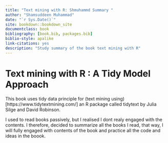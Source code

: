 ```yaml
--- 
title: "Text mining with R: Shmuhammd Summary "
author: "Shamsuddeen Muhammad"
date: "`r Sys.Date()`"
site: bookdown::bookdown_site
documentclass: book
bibliography: [book.bib, packages.bib]
biblio-style: apalike
link-citations: yes
description: "Study summary of the book text mining with R"
---
```


# Text mining with R : A Tidy Model Approach

This book uses tidy data principle for (text mining using)[https://www.tidytextmining.com/] an R package called tidytext by Julia Silge and David Robinson.

I used to read books passively, but I realised I dont realy engaged with the contents. I therefore, decided to summarize all the books I read, that way, I will fully engaged with contents of the book and practice all the code and ideas in the boook.
 